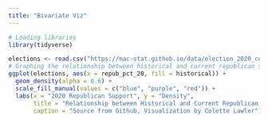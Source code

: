 ```yaml
---
title: "Bivariate Viz"
---
```



```r
# Loading libraries
library(tidyverse)
```

```r
elections <- read.csv("https://mac-stat.github.io/data/election_2020_county.csv")
# Graphing the relationship between historical and current republican support for US counties in 2020
ggplot(elections, aes(x = repub_pct_20, fill = historical)) +
  geom_density(alpha = 0.6) +
  scale_fill_manual(values = c("blue", "purple", "red")) +
  labs(x = "2020 Republican Support", y = "Density",
       title = "Relationship between Historical and Current Republican support for US counties in 2020",
       caption = "Source from Github, Visualization by Colette Lawler")

```
